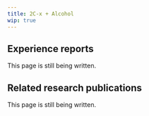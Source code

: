 ---
title: 2C-x + Alcohol
wip: true
---

## Experience reports

This page is still being written.

## Related research publications

This page is still being written.

